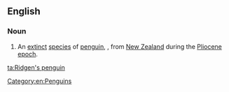 ==English==
{{rfi}}
{{wikipedia|Ridgen's Penguin}}
{{wikispecies|Aptenodytes ridgeni}}
===Noun===
{{en-noun|head=[[Ridgen]][['s]] [[penguin]]}}

# An [[extinct]] [[species]] of [[penguin]], {{taxlink|Aptenodytes ridgeni|species}}, from [[New Zealand]] during the [[Pliocene]] [[epoch]].

[[Category:en:Penguins]]

[[ta:Ridgen's penguin]]